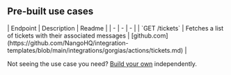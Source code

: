 
## Pre-built use cases

<AccordionGroup>


<Accordion title="Others">
| Endpoint | Description | Readme |
| - | - | - |
| `GET /tickets` | Fetches a list of tickets with their associated messages | [github.com](https://github.com/NangoHQ/integration-templates/blob/main/integrations/gorgias/actions/tickets.md) |
</Accordion>

</AccordionGroup>

<Tip>Not seeing the use case you need? [Build your own](https://nango.dev/slack) independently.</Tip>
